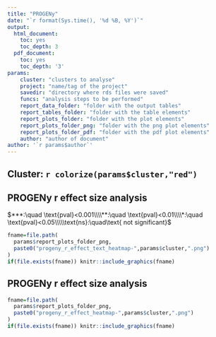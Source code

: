 ```yaml
---
title: "PROGENy"
date: "`r format(Sys.time(), '%d %B, %Y')`"
output:
  html_document:
    toc: yes
    toc_depth: 3
  pdf_document:
    toc: yes
    toc_depth: '3'
params:
    cluster: "clusters to analyse"
    project: "name/tag of the project"
    savedir: "directory where rds files were saved"
    funcs: "analysis steps to be performed"
    report_data_folder: "folder with the output tables"
    report_tables_folder: "folder with the table elements"
    report_plots_folder: "folder with the plot elements"
    report_plots_folder_png: "folder with the png plot elements"
    report_plots_folder_pdf: "folder with the pdf plot elements"
    author: "author of document"
author: '`r params$author`'
---
```


## Cluster: `r colorize(params$cluster,"red")`

## PROGENy r effect size analysis

$***:\quad \text{pval}<0.001\\\\**:\quad \text{pval}<0.01\\\\*:\quad \text{pval}<0.05\\\\\text{ns}:\quad\text{ not significant}$

```r
fname=file.path(
  params$report_plots_folder_png,
  paste0("progeny_r_effect_text_heatmap-",params$cluster,".png")
)
if(file.exists(fname)) knitr::include_graphics(fname)
```

## PROGENy r effect size analysis
```r
fname=file.path(
  params$report_plots_folder_png,
  paste0("progeny_r_effect_heatmap-",params$cluster,".png")
)
if(file.exists(fname)) knitr::include_graphics(fname)
```



